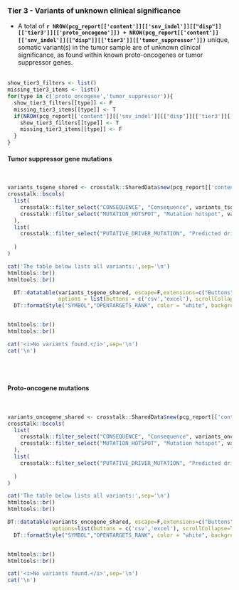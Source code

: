 
### Tier 3 - Variants of unknown clinical significance {.tabset}

- A total of __`r NROW(pcg_report[['content']][['snv_indel']][["disp"]][['tier3']][['proto_oncogene']]) + NROW(pcg_report[['content']][['snv_indel']][["disp"]][['tier3']][['tumor_suppressor']])`__ unique, somatic variant(s) in the tumor sample are of unknown clinical significance, as found within known proto-oncogenes or tumor suppressor genes.
<br><br>


```r

show_tier3_filters <- list()
missing_tier3_items <- list()
for(type in c('proto_oncogene','tumor_suppressor')){
  show_tier3_filters[[type]] <- F
  missing_tier3_items[[type]] <- T
  if(NROW(pcg_report[['content']][['snv_indel']][["disp"]][['tier3']][[type]]) > 0){
    show_tier3_filters[[type]] <- T
    missing_tier3_items[[type]] <- F
  }
}

```


#### Tumor suppressor gene mutations

<br>

```r

variants_tsgene_shared <- crosstalk::SharedData$new(pcg_report[['content']][['snv_indel']][["disp"]][['tier3']][['tumor_suppressor']])
crosstalk::bscols(
  list(
    crosstalk::filter_select("CONSEQUENCE", "Consequence", variants_tsgene_shared, ~CONSEQUENCE),
    crosstalk::filter_select("MUTATION_HOTSPOT", "Mutation hotspot", variants_tsgene_shared, ~MUTATION_HOTSPOT)
  ),
  list(
    crosstalk::filter_select("PUTATIVE_DRIVER_MUTATION", "Predicted driver mutation", variants_tsgene_shared, ~PUTATIVE_DRIVER_MUTATION)
    
  )
)

cat('The table below lists all variants:',sep='\n')
htmltools::br()
htmltools::br()

  DT::datatable(variants_tsgene_shared, escape=F,extensions=c("Buttons","Responsive"), 
                options = list(buttons = c('csv','excel'), scrollCollapse = T, dom = 'Bfrtip')) |>
  DT::formatStyle("SYMBOL","OPENTARGETS_RANK", color = "white", backgroundColor = DT::styleInterval(pcg_report[['content']][['report_display_config']][['opentargets_rank']][['breaks']], pcg_report[['content']][['report_display_config']][['opentargets_rank']][['colors']]))


htmltools::br()
htmltools::br()

```

```r
cat('<i>No variants found.</i>',sep='\n')
cat('\n')
```

<br><br>

#### Proto-oncogene mutations

<br>

```r

variants_oncogene_shared <- crosstalk::SharedData$new(pcg_report[['content']][['snv_indel']][["disp"]][['tier3']][['proto_oncogene']])
crosstalk::bscols(
  list(
    crosstalk::filter_select("CONSEQUENCE", "Consequence", variants_oncogene_shared, ~CONSEQUENCE),
    crosstalk::filter_select("MUTATION_HOTSPOT", "Mutation hotspot", variants_oncogene_shared, ~MUTATION_HOTSPOT)
  ),
  list(
    crosstalk::filter_select("PUTATIVE_DRIVER_MUTATION", "Predicted driver mutation", variants_oncogene_shared, ~PUTATIVE_DRIVER_MUTATION)
    
  )
)

cat('The table below lists all variants:',sep='\n')
htmltools::br()
htmltools::br()

DT::datatable(variants_oncogene_shared, escape=F,extensions=c("Buttons","Responsive"),
              options=list(buttons = c('csv','excel'), scrollCollapse=T, dom = 'Bfrtip')) |>
  DT::formatStyle("SYMBOL","OPENTARGETS_RANK", color = "white", backgroundColor = DT::styleInterval(pcg_report[['content']][['report_display_config']][['opentargets_rank']][['breaks']], pcg_report[['content']][['report_display_config']][['opentargets_rank']][['colors']]))


htmltools::br()
htmltools::br()

```

```r
cat('<i>No variants found.</i>',sep='\n')
cat('\n')
```

<br><br>
